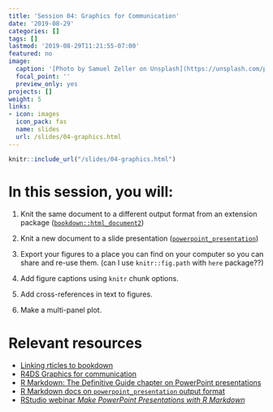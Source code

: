 ```yaml
---
title: 'Session 04: Graphics for Communication'
date: '2019-08-29'
categories: []
tags: []
lastmod: '2019-08-29T11:21:55-07:00'
featured: no
image:
  caption: '[Photo by Samuel Zeller on Unsplash](https://unsplash.com/photos/FvNp_SY4kF0)'
  focal_point: ''
  preview_only: yes
projects: []
weight: 5
links:
- icon: images
  icon_pack: fas
  name: slides
  url: /slides/04-graphics.html
---
```


```r
knitr::include_url("/slides/04-graphics.html")
```

# In this session, you will:

1. Knit the same document to a different output format from an extension package ([`bookdown::html_document2`](https://bookdown.org/yihui/rmarkdown/bookdown-output.html#a-single-document))

1. Knit a new document to a slide presentation ([`powerpoint_presentation`](https://bookdown.org/yihui/rmarkdown/powerpoint-presentation.html))

1. Export your figures to a place you can find on your computer so you can share and re-use them. (can I use `knitr::fig.path` with `here` package??)

1. Add figure captions using `knitr` chunk options.

1. Add cross-references in text to figures.

1. Make a multi-panel plot.


# Relevant resources

+ [Linking rticles to bookdown](https://bookdown.org/yihui/rmarkdown/rticles-bookdown.html)
+ [R4DS Graphics for communication](https://r4ds.had.co.nz/graphics-for-communication.html)
+ [R Markdown: The Definitive Guide chapter on PowerPoint presentations](https://bookdown.org/yihui/rmarkdown/powerpoint-presentation.html)
+ [R Markdown docs on `powerpoint_presentation` output format](https://rmarkdown.rstudio.com/docs/reference/powerpoint_presentation.html)
+ [RStudio webinar _Make PowerPoint Presentations with R Markdown_ ](https://resources.rstudio.com/webinars/make-powerpoint-presentations-with-r-markdown-nathan-stephens)
